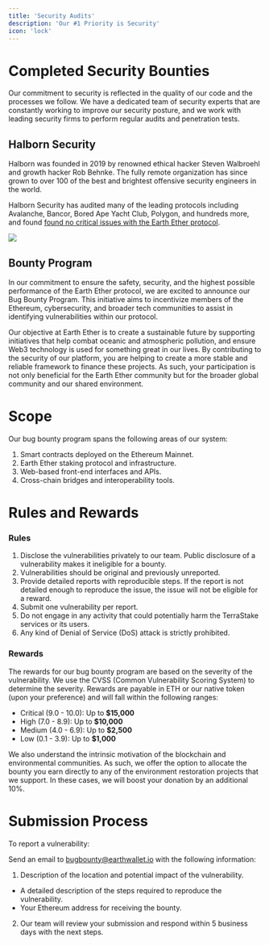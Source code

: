 ```yaml
---
title: 'Security Audits'
description: 'Our #1 Priority is Security'
icon: 'lock'
---
```


# Completed Security Bounties

Our commitment to security is reflected in the quality of our code and the processes we follow. We have a dedicated team of security experts that are constantly working to improve our security posture, and we work with leading security firms to perform regular audits and penetration tests.

## Halborn Security

Halborn was founded in 2019 by renowned ethical hacker Steven Walbroehl and growth hacker Rob Behnke. The fully remote organization has since grown to over 100 of the best and brightest offensive security engineers in the world.

Halborn Security has audited many of the leading protocols including Avalanche, Bancor, Bored Ape Yacht Club, Polygon, and hundreds more, and found [found no critical issues with the Earth Ether protocol](/audit.pdf).

[<img src="images/halborn.jpg" max-height="200px"/>](/audit.pdf)

## Bounty Program

In our commitment to ensure the safety, security, and the highest possible performance of the Earth Ether protocol, we are excited to announce our Bug Bounty Program. 
This initiative aims to incentivize members of the Ethereum, cybersecurity, and broader tech communities to assist in identifying vulnerabilities within our protocol.

Our objective at Earth Ether is to create a sustainable future by supporting initiatives that help combat oceanic and atmospheric pollution, and ensure Web3 technology is used for something great in our lives. 
By contributing to the security of our platform, you are helping to create a more stable and reliable framework to finance these projects. As such, your participation is not only beneficial for the Earth Ether community but for the broader global community and our shared environment.

# Scope

Our bug bounty program spans the following areas of our system:

1. Smart contracts deployed on the Ethereum Mainnet.
2. Earth Ether staking protocol and infrastructure.
3. Web-based front-end interfaces and APIs.
4. Cross-chain bridges and interoperability tools.

# Rules and Rewards

### Rules

1. Disclose the vulnerabilities privately to our team. Public disclosure of a vulnerability makes it ineligible for a bounty.
2. Vulnerabilities should be original and previously unreported.
3. Provide detailed reports with reproducible steps. If the report is not detailed enough to reproduce the issue, the issue will not be eligible for a reward.
4. Submit one vulnerability per report.
5. Do not engage in any activity that could potentially harm the TerraStake services or its users.
6. Any kind of Denial of Service (DoS) attack is strictly prohibited.

### Rewards

The rewards for our bug bounty program are based on the severity of the vulnerability. We use the CVSS (Common Vulnerability Scoring System) to determine the severity. Rewards are payable in ETH or our native token (upon your preference) and will fall within the following ranges:

- Critical (9.0 - 10.0): Up to <b>$15,000</b>
- High (7.0 - 8.9): Up to <b>$10,000</b>
- Medium (4.0 - 6.9): Up to <b>$2,500</b>
- Low (0.1 - 3.9): Up to <b>$1,000</b>

We also understand the intrinsic motivation of the blockchain and environmental communities. As such, we offer the option to allocate the bounty you earn directly to any of the environment restoration projects that we support. In these cases, we will boost your donation by an additional 10%.

# Submission Process

To report a vulnerability:

Send an email to bugbounty@earthwallet.io with the following information:

1. Description of the location and potential impact of the vulnerability.
- A detailed description of the steps required to reproduce the vulnerability.
- Your Ethereum address for receiving the bounty.
2. Our team will review your submission and respond within 5 business days with the next steps.